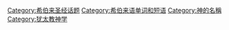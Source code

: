 [[Category:希伯来圣经话题|Category:希伯来圣经话题]]
[[Category:希伯来语单词和短语|Category:希伯来语单词和短语]]
[[Category:神的名稱|Category:神的名稱]]
[[Category:犹太教神学|Category:犹太教神学]]